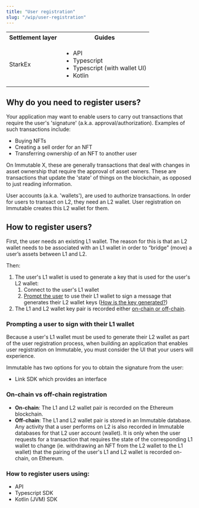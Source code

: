 ```yaml
---
title: "User registration"
slug: "/wip/user-registration"
---
```


<table>
  <tbody>
    <tr>
      <th>Settlement layer</th>
      <th>Guides</th>
    </tr>
    <tr>
      <td>StarkEx</td>
      <td>
        <ul>
          <li>API</li>
          <li>Typescript</li>
          <li>Typescript (with wallet UI)</li>
          <li>Kotlin</li>
        </ul>
      </td>
    </tr>
  </tbody>
</table>

## Why do you need to register users?

Your application may want to enable users to carry out transactions that require the user's 'signature' (a.k.a. approval/authorization). Examples of such transactions include:
* Buying NFTs
* Creating a sell order for an NFT
* Transferring ownership of an NFT to another user

On Immutable X, these are generally transactions that deal with changes in asset ownership that require the approval of asset owners. These are transactions that update the 'state' of things on the blockchain, as opposed to just reading information.

User accounts (a.k.a. 'wallets'), are used to authorize transactions. In order for users to transact on L2, they need an L2 wallet. User registration on Immutable creates this L2 wallet for them.

## How to register users?

First, the user needs an existing L1 wallet. The reason for this is that an L2 wallet needs to be associated with an L1 wallet in order to “bridge” (move) a user’s assets between L1 and L2. 

Then:
1. The user's L1 wallet is used to generate a key that is used for the user's L2 wallet:
    1. Connect to the user's L1 wallet
    2. [Prompt the user](#) to use their L1 wallet to sign a message that generates their L2 wallet keys ([How is the key generated?](#))
2. The L1 and L2 wallet key pair is recorded either [on-chain or off-chain](#).

### Prompting a user to sign with their L1 wallet
Because a user's L1 wallet must be used to generate their L2 wallet as part of the user registration process, when building an application that enables user registration on Immutable, you must consider the UI that your users will experience.

Immutable has two options for you to obtain the signature from the user:
* Link SDK which provides an interface 

### On-chain vs off-chain registration
* **On-chain**: The L1 and L2 wallet pair is recorded on the Ethereum blockchain.
* **Off-chain**: The L1 and L2 wallet pair is stored in an Immutable database. Any activity that a user performs on L2 is also recorded in Immutable databases for that L2 user account (wallet). It is only when the user requests for a transaction that requires the state of the corresponding L1 wallet to change (ie. withdrawing an NFT from the L2 wallet to the L1 wallet) that the pairing of the user's L1 and L2 wallet is recorded on-chain, on Ethereum.

### How to register users using:
* API
* Typescript SDK
* Kotlin (JVM) SDK


